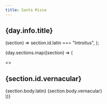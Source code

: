 ```yaml
---
title: Santa Missa
---
```




## {day.info.title}

  (section) => section.id.latin === "Introitus",
);

{day.sections.map((section) => (

<>
  <h2>{section.id.vernacular}</h2>
  <div className="grid grid-cols-2 gap-5">
    <span class="text-justify">{section.body.latin}</span>
    <span class="text-justify">{section.body.vernacular}</span>
  </div>
</>
))}
